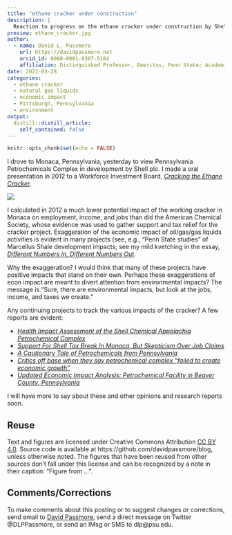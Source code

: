```yaml
---
title: "ethane cracker under construction"
description: |
  Reaction to progress on the ethane cracker under construction by Shell in Monaca, Pennsylvania
preview: ethane_cracker.jpg
author:
  - name: David L. Passmore
    url: https://davidpassmore.net
    orcid_id: 0000-0001-9307-5164
    affiliation: Distinguished Professor, Emeritus, Penn State; Academic Visitor, University of Pittsburgh
date: 2022-03-28
categories:
  - ethane cracker
  - natural gas liquids
  - economic impact
  - Pittsburgh, Pennsylvania
  - environment
output:
  distill::distill_article:
    self_contained: false
---
```



```r
knitr::opts_chunk$set(echo = FALSE)
```



I drove to Monaca, Pennsylvania, yesterday to view Pennsylvania Petrochemicals Complex in development by Shell plc. I made a oral presentation in 2012 to a Workforce Investment Board, [*Cracking the Ethane Cracker*](https://bit.ly/Cracker2012). 

![](ethane_cracker.jpg)

I calculated in 2012 a much lower potential impact of the working cracker in Monaca on employment, income, and jobs than did the American Chemical Society, whose evidence was used to gather support and tax relief for the cracker project. Exaggeration of the economic impact of oil/gas/gas liquids activities is evident in many projects (see, e.g., "Penn State studies" of Marcellus Shale development impacts; see my mild kvetching in the essay, [*Different Numbers in, Different Numbers Out*](https://bit.ly/MarcellusCrit).

Why the exaggeration? I would think that many of these projects have positive impacts that stand on their own. Perhaps these exaggerations of econ impact are meant to divert attention from environmental impacts? The message is "Sure, there are environmental impacts, but look at the jobs, income, and taxes we create."

Any continuing projects to track the various impacts of the cracker? A few reports are evident:

* [*Health Impact Assessment of the Shell Chemical Appalachia Petrochemical Complex*](https://www.pewtrusts.org/-/media/assets/2019/09/hia-reports/ethane-cracker-in-monaca-hia-report.pdf) \n
* [*Support For Shell Tax Break In Monaca, But Skepticism Over Job Claims*](https://stateimpact.npr.org/pennsylvania/2012/06/20/support-for-shell-tax-break-in-monaca-but-skepticism-over-job-claims/) \n
* [*A Cautionary Tale of Petrochemicals from Pennsylvania*]( https://ohiorivervalleyinstitute.org/wp-content/uploads/2021/11/Beaver-County-Brief-FINAL-11-30.pdf) \n
* [*Critics off base when they say petrochemical complex “failed to create economic growth”*](https://pghworks.com/beaver-countys-economy-grew-as-shell-invested-in-cracker-plant/)
* [*Updated Economic Impact Analysis: Petrochemical Facility in Beaver County, Pennsylvania*](https://www.rmu.edu/sites/default/files/user_files/Project_Franklin_Economic_Impact_Study_FINAL.pdf)

I will have more to say about these and other opinions and research reports soon.

## Reuse {.appendix}

Text and figures are licensed under Creative Commons Attribution [CC BY 4.0](https://creativecommons.org/licenses/by-sa/4.0/). Source code is available at https://github.com/davidpassmore/blog, unless otherwise noted. The figures that have been reused from other sources don't fall under this license and can be recognized by a note in their caption: "Figure from ...".

## Comments/Corrections {.appendix}

To make comments about this posting or to suggest changes or corrections, send email to [David Passmore](dlp@davidpassmore.net), send a direct message on Twitter @DLPPassmore, or send an IMsg or SMS to dlp@psu.edu.
